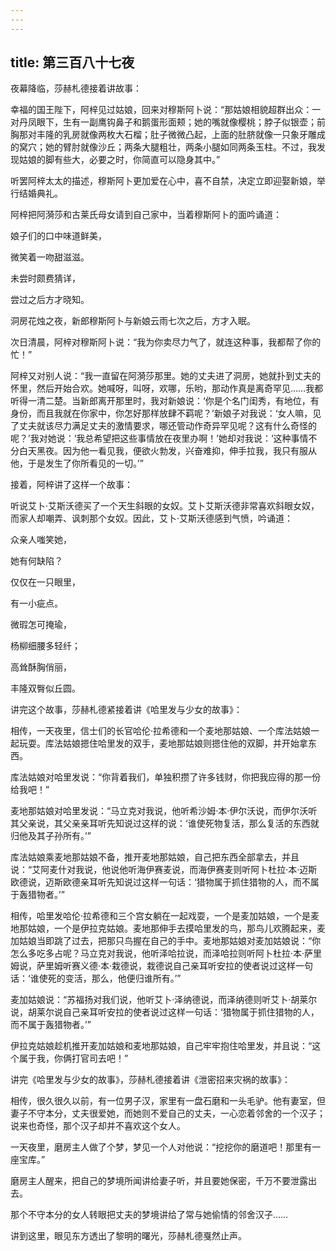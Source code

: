 ```yaml
---
---
---
```

title: 第三百八十七夜
---






夜幕降临，莎赫札德接着讲故事：





幸福的国王陛下，阿梓见过姑娘，回来对穆斯阿卜说：“那姑娘相貌超群出众：一对丹凤眼下，生有一副鹰钩鼻子和鹅蛋形面颊；她的嘴就像樱桃；脖子似银壶；前胸那对丰隆的乳房就像两枚大石榴；肚子微微凸起，上面的肚脐就像一只象牙雕成的窝穴；她的臂肘就像沙丘；两条大腿粗壮，两条小腿如同两条玉柱。不过，我发现姑娘的脚有些大，必要之时，你简直可以隐身其中。”

听罢阿梓太太的描述，穆斯阿卜更加爱在心中，喜不自禁，决定立即迎娶新娘，举行结婚典礼。

阿梓把阿漪莎和古莱氏母女请到自己家中，当着穆斯阿卜的面吟诵道：


娘子们的口中味道鲜美，

微笑着一吻甜滋滋。

未尝时颇费猜详，

尝过之后方才晓知。



洞房花烛之夜，新郎穆斯阿卜与新娘云雨七次之后，方才入眠。

次日清晨，阿梓对穆斯阿卜说：“我为你卖尽力气了，就连这种事，我都帮了你的忙！”

阿梓又对别人说：“我一直留在阿漪莎那里。她的丈夫进了洞房，她就扑到丈夫的怀里，然后开始合欢。她喊呀，叫呀，欢哪，乐哟，那动作真是离奇罕见……我都听得一清二楚。当新郎离开那里时，我对新娘说：‘你是个名门闺秀，有地位，有身份，而且我就在你家中，你怎好那样放肆不羁呢？’新娘子对我说：‘女人嘛，见了丈夫就该尽力满足丈夫的激情要求，哪还管动作奇异罕见呢？这有什么奇怪的呢？’我对她说：‘我总希望把这些事情放在夜里办啊！’她却对我说：‘这种事情不分白天黑夜。因为他一看见我，便欲火勃发，兴奋难抑，伸手拉我，我只有服从他，于是发生了你所看见的一切。’”

接着，阿梓讲了这样一个故事：

听说艾卜·艾斯沃德买了一个天生斜眼的女奴。艾卜艾斯沃德非常喜欢斜眼女奴，而家人却嘲弄、讽刺那个女奴。因此，艾卜·艾斯沃德感到气愤，吟诵道：


众亲人嗤笑她，

她有何缺陷？

仅仅在一只眼里，

有一小疵点。

微瑕怎可掩瑜，

杨柳细腰多轻纤；

高耸酥胸俏丽，

丰隆双臀似丘圆。



讲完这个故事，莎赫札德紧接着讲《哈里发与少女的故事》：

相传，一天夜里，信士们的长官哈伦·拉希德和一个麦地那姑娘、一个库法姑娘一起玩耍。库法姑娘摁住哈里发的双手，麦地那姑娘则摁住他的双脚，并开始拿东西。

库法姑娘对哈里发说：“你背着我们，单独积攒了许多钱财，你把我应得的那一份给我吧！”

麦地那姑娘对哈里发说：“马立克对我说，他听希沙姆·本·伊尔沃说，而伊尔沃听其父亲说，其父亲亲耳听先知说过这样的说：‘谁使死物复活，那么复活的东西就归他及其子孙所有。’”

库法姑娘乘麦地那姑娘不备，推开麦地那姑娘，自己把东西全部拿去，并且说：“艾阿麦什对我说，他说他听海伊赛麦说，而海伊赛麦则听阿卜杜拉·本·迈斯欧德说，迈斯欧德亲耳听先知说过这样一句话：‘猎物属于抓住猎物的人，而不属于轰猎物者。’”

相传，哈里发哈伦·拉希德和三个宫女躺在一起戏耍，一个是麦加姑娘，一个是麦地那姑娘，一个是伊拉克姑娘。麦地那伸手去摸哈里发的鸟，那鸟儿欢腾起来，麦加姑娘当即跳了过去，把那只鸟握在自己的手中。麦地那姑娘对麦加姑娘说：“你怎么多吃多占呢？马立克对我说，他听泽哈拉说，而泽哈拉则听阿卜杜拉·本·萨里姆说，萨里姆听赛义德·本·栽德说，栽德说自己亲耳听安拉的使者说过这样一句话：‘谁使死的变活，那么，他便归谁所有。’”

麦加姑娘说：“苏福扬对我们说，他听艾卜·泽纳德说，而泽纳德则听艾卜·胡莱尔说，胡莱尔说自己亲耳听安拉的使者说过这样一句话：‘猎物属于抓住猎物的人，而不属于轰猎物者。’”

伊拉克姑娘趁机推开麦加姑娘和麦地那姑娘，自己牢牢抱住哈里发，并且说：“这个属于我，你俩打官司去吧！”





讲完《哈里发与少女的故事》，莎赫札德接着讲《泄密招来灾祸的故事》：

相传，很久很久以前，有一位男子汉，家里有一盘石磨和一头毛驴。他有妻室，但妻子不守本分，丈夫很爱她，而她则不爱自己的丈夫，一心恋着邻舍的一个汉子；说来也奇怪，那个汉子却并不喜欢这个女人。

一天夜里，磨房主人做了个梦，梦见一个人对他说：“挖挖你的磨道吧！那里有一座宝库。”

磨房主人醒来，把自己的梦境所闻讲给妻子听，并且要她保密，千万不要泄露出去。

那个不守本分的女人转眼把丈夫的梦境讲给了常与她偷情的邻舍汉子……





讲到这里，眼见东方透出了黎明的曙光，莎赫札德戛然止声。